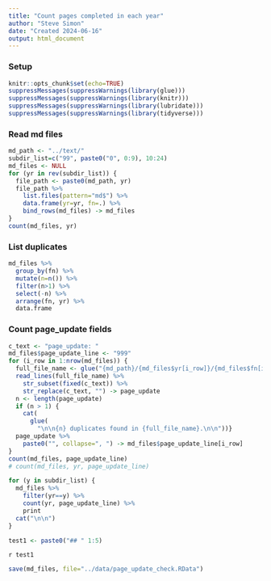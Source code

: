 ```yaml
---
title: "Count pages completed in each year"
author: "Steve Simon"
date: "Created 2024-06-16"
output: html_document
---
```


### Setup

```r
knitr::opts_chunk$set(echo=TRUE)
suppressMessages(suppressWarnings(library(glue)))
suppressMessages(suppressWarnings(library(knitr)))
suppressMessages(suppressWarnings(library(lubridate)))
suppressMessages(suppressWarnings(library(tidyverse)))
```

### Read md files

```r
md_path <- "../text/"
subdir_list=c("99", paste0("0", 0:9), 10:24)
md_files <- NULL
for (yr in rev(subdir_list)) {
  file_path <- paste0(md_path, yr)
  file_path %>%
    list.files(pattern="md$") %>%
    data.frame(yr=yr, fn=.) %>%
    bind_rows(md_files) -> md_files
}
count(md_files, yr)
```

### List duplicates

```r
md_files %>%
  group_by(fn) %>%
  mutate(n=n()) %>%
  filter(n>1) %>%
  select(-n) %>%
  arrange(fn, yr) %>%
  data.frame
```

### Count page_update fields

```r
c_text <- "page_update: "
md_files$page_update_line <- "999"
for (i_row in 1:nrow(md_files)) {
  full_file_name <- glue("{md_path}/{md_files$yr[i_row]}/{md_files$fn[i_row]}")
  read_lines(full_file_name) %>%
    str_subset(fixed(c_text)) %>%
    str_replace(c_text, "") -> page_update
  n <- length(page_update)
  if (n > 1) {
    cat(
      glue(
        "\n\n{n} duplicates found in {full_file_name}.\n\n"))}
  page_update %>%
    paste0("", collapse=", ") -> md_files$page_update_line[i_row]
}
count(md_files, page_update_line)
# count(md_files, yr, page_update_line)
```

```r
for (y in subdir_list) {
  md_files %>%
    filter(yr==y) %>%
    count(yr, page_update_line) %>%
    print
  cat("\n\n")
}
```

```r
test1 <- paste0("## " 1:5)
```

`r test1`

```r
save(md_files, file="../data/page_update_check.RData")
```

